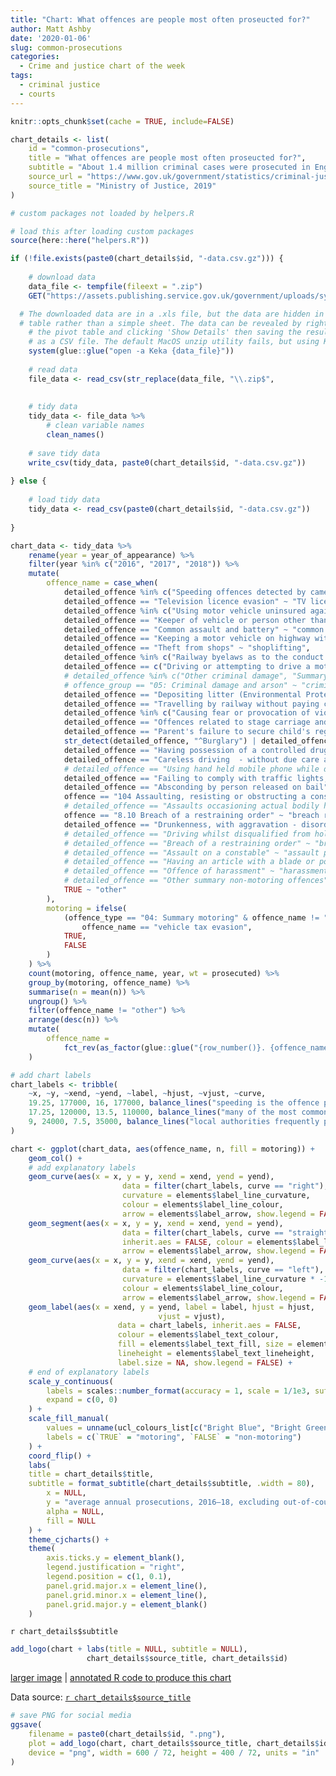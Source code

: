```yaml
---
title: "Chart: What offences are people most often proseucted for?"
author: Matt Ashby
date: '2020-01-06'
slug: common-prosecutions
categories:
  - Crime and justice chart of the week
tags:
  - criminal justice
  - courts
---
```


```r
knitr::opts_chunk$set(cache = TRUE, include=FALSE)
```

```r
chart_details <- list(
	id = "common-prosecutions",
	title = "What offences are people most often proseucted for?",
	subtitle = "About 1.4 million criminal cases were prosecuted in England and Wales last year. Motoring offences and minor non-violent offences such as TV licence evasion are the most commonly prosecuted, with many more cases in those categories dealt with by fixed penalties or other out-of-court disposals.",
	source_url = "https://www.gov.uk/government/statistics/criminal-justice-system-statistics-quarterly-december-2018",
	source_title = "Ministry of Justice, 2019"
)
```

```r
# custom packages not loaded by helpers.R

# load this after loading custom packages
source(here::here("helpers.R"))
```

```r
if (!file.exists(paste0(chart_details$id, "-data.csv.gz"))) {
	
	# download data
	data_file <- tempfile(fileext = ".zip")
	GET("https://assets.publishing.service.gov.uk/government/uploads/system/uploads/attachment_data/file/804669/Data-behind-interactive-tools-csv.zip", write_disk(data_file), progress())

  # The downloaded data are in a .xls file, but the data are hidden in a pivot
  # table rather than a simple sheet. The data can be revealed by right-clicking
	# the pivot table and clicking 'Show Details' then saving the resulting sheet
	# as a CSV file. The default MacOS unzip utility fails, but using Keka works.
	system(glue::glue("open -a Keka {data_file}"))
	
	# read data
	file_data <- read_csv(str_replace(data_file, "\\.zip$", 
																		"/HO-code-principal-offence-2018.csv"))
	
	# tidy data
	tidy_data <- file_data %>%
		# clean variable names
		clean_names()
	
	# save tidy data
	write_csv(tidy_data, paste0(chart_details$id, "-data.csv.gz"))	
	
} else {
	
	# load tidy data
	tidy_data <- read_csv(paste0(chart_details$id, "-data.csv.gz"))
	
}
```

```r
chart_data <- tidy_data %>%
	rename(year = year_of_appearance) %>% 
	filter(year %in% c("2016", "2017", "2018")) %>% 
	mutate(
		offence_name = case_when(
			detailed_offence %in% c("Speeding offences detected by camera devices", "Speeding offences not detected by camera devices") ~ "speeding",
			detailed_offence == "Television licence evasion" ~ "TV licence evasion",
			detailed_offence %in% c("Using motor vehicle uninsured against third party risks", "Keeping vehicle which does not meet insurance requirements") ~ "driving without insurance",
			detailed_offence == "Keeper of vehicle or person other than keeper of vehicle failing to supply information as to driver's identity as required by or on behalf of Chief Officer of Police" ~ "not identifying driver to police",
			detailed_offence == "Common assault and battery" ~ "common assault",
			detailed_offence == "Keeping a motor vehicle on highway without a current vehicle excise licence" ~ "vehicle tax evasion",
			detailed_offence == "Theft from shops" ~ "shoplifting",
			detailed_offence %in% c("Railway byelaws as to the conduct of passengers", "Summary offences under Midland Metro System Byelaws 1999", "Summary offences under Transport for London Regional Railway Network Byelaws", "Summary offences under Transport for London Road Transport Premises Byelaws", "Summary offences under Tyneside Metro Byelaws") ~ "railway byelaws",
			detailed_offence == c("Driving or attempting to drive a motor vehicle while having a breath, urine or blood alcohol concentration in excess of the prescribed limit") | (str_detect(detailed_offence, "drive") & (str_detect(detailed_offence, "drug") | str_detect(detailed_offence, "drink"))) ~ "drink/drug driving",
			# detailed_offence %in% c("Other criminal damage", "Summary criminal or malicious damage") ~ "criminal damage",
			# offence_group == "05: Criminal damage and arson" ~ "criminal damage",
			detailed_offence == "Depositing litter (Environmental Protection Act 1990)" ~ "littering",
			detailed_offence == "Travelling by railway without paying correct fare, failing to show ticket, failing to give name and address, etc." ~ "railway fare evasion",
			detailed_offence %in% c("Causing fear or provocation of violence", "Causing harassment, alarm or distress", "Causing intentional harassment alarm or distress") ~ "disorderly/threatening behaviour",
			detailed_offence == "Offences related to stage carriage and public service vehicles" ~ "bus fare evasion",
			detailed_offence == "Parent's failure to secure child's regular attendance at school" ~ "parent allowing truancy",
			str_detect(detailed_offence, "^Burglary") | detailed_offence == "Other burglary in a dwelling" ~ "burglary",
			detailed_offence == "Having possession of a controlled drug - class B (cannabis, including cannabis resin, cannabinol and cannabinol derivatives)" ~ "cannabis possession",
			detailed_offence == "Careless driving  - without due care and attention or reasonable consideration for other road users" ~ "careless driving",
			# detailed_offence == "Using hand held mobile phone while driving" ~ "using mobile phone while driving",
			detailed_offence == "Failing to comply with traffic lights, signals or signs (motor vehicles) - offences detected by camera devices" ~ "ignoring traffic signs/lights",
			detailed_offence == "Absconding by person released on bail" ~ "absconding on bail",
			offence == "104 Assaulting, resisting or obstructing a constable or designated officer in execution of duty" ~ "assault on police",
			# detailed_offence == "Assaults occasioning actual bodily harm" ~ "actual bodily harm",
			offence == "8.10 Breach of a restraining order" ~ "breach restraining order",
			detailed_offence == "Drunkenness, with aggravation - disorderly in a public place" ~ "drunk and disorderly",
			# detailed_offence == "Driving whilst disqualified from holding or obtaining a licence" ~ "disqualified driving",
			# detailed_offence == "Breach of a restraining order" ~ "breach of restraining order",
			# detailed_offence == "Assault on a constable" ~ "assault police",
			# detailed_offence == "Having an article with a blade or point in a public place" ~ "possess bladed article",
			# detailed_offence == "Offence of harassment" ~ "harassment",
			# detailed_offence == "Other summary non-motoring offences" ~ "other",
			TRUE ~ "other"
		),
		motoring = ifelse(
			(offence_type == "04: Summary motoring" & offence_name != "other") | 
				offence_name == "vehicle tax evasion", 
			TRUE, 
			FALSE
		)
	) %>% 
	count(motoring, offence_name, year, wt = prosecuted) %>% 
	group_by(motoring, offence_name) %>% 
	summarise(n = mean(n)) %>% 
	ungroup() %>% 
	filter(offence_name != "other") %>% 
	arrange(desc(n)) %>% 
	mutate(
		offence_name = 
			fct_rev(as_factor(glue::glue("{row_number()}. {offence_name}")))
	)

# add chart labels
chart_labels <- tribble(
	~x, ~y, ~xend, ~yend, ~label, ~hjust, ~vjust, ~curve,
	19.25, 177000, 16, 177000, balance_lines("speeding is the offence prosecuted most often, even though 90% of offences are dealt with by a fixed penalty rather than prosecution", 6), "right", "top", "left",
	17.25, 120000, 13.5, 110000, balance_lines("many of the most commonly prosecuted offences typically involve prosecutions by TV Licensing or rail/bus/tram companies, rather than the Crown Prosecution Service", 6), "right", "top", "left",
	9, 24000, 7.5, 35000, balance_lines("local authorities frequently prosecute for offences such as littering or failing to ensure a child attends school", 4), "left", "top", "left"
)
```

```r
chart <- ggplot(chart_data, aes(offence_name, n, fill = motoring)) +
	geom_col() +
	# add explanatory labels
	geom_curve(aes(x = x, y = y, xend = xend, yend = yend),
						 data = filter(chart_labels, curve == "right"), inherit.aes = FALSE, 
						 curvature = elements$label_line_curvature, 
						 colour = elements$label_line_colour, 
						 arrow = elements$label_arrow, show.legend = FALSE) +
	geom_segment(aes(x = x, y = y, xend = xend, yend = yend),
						 data = filter(chart_labels, curve == "straight"), 
						 inherit.aes = FALSE, colour = elements$label_line_colour, 
						 arrow = elements$label_arrow, show.legend = FALSE) +
	geom_curve(aes(x = x, y = y, xend = xend, yend = yend),
						 data = filter(chart_labels, curve == "left"), inherit.aes = FALSE, 
						 curvature = elements$label_line_curvature * -1, 
						 colour = elements$label_line_colour, 
						 arrow = elements$label_arrow, show.legend = FALSE) +
	geom_label(aes(x = xend, y = yend, label = label, hjust = hjust, 
								 vjust = vjust),
						data = chart_labels, inherit.aes = FALSE, 
						colour = elements$label_text_colour,
						fill = elements$label_text_fill, size = elements$label_text_size, 
						lineheight = elements$label_text_lineheight,
						label.size = NA, show.legend = FALSE) +
	# end of explanatory labels
	scale_y_continuous(
		labels = scales::number_format(accuracy = 1, scale = 1/1e3, suffix = "k"), 
		expand = c(0, 0)
	) +
	scale_fill_manual(
		values = unname(ucl_colours_list[c("Bright Blue", "Bright Green")]),
		labels = c(`TRUE` = "motoring", `FALSE` = "non-motoring")
	) +
	coord_flip() +
	labs(
    title = chart_details$title,
    subtitle = format_subtitle(chart_details$subtitle, .width = 80),
		x = NULL,
		y = "average annual prosecutions, 2016–18, excluding out-of-court disposals",
		alpha = NULL,
		fill = NULL
	) +
	theme_cjcharts() +
	theme(
		axis.ticks.y = element_blank(),
		legend.justification = "right",
		legend.position = c(1, 0.1),
		panel.grid.major.x = element_line(),
		panel.grid.minor.x = element_line(),
		panel.grid.major.y = element_blank()
	)
```

`r chart_details$subtitle`

```r
add_logo(chart + labs(title = NULL, subtitle = NULL), 
				 chart_details$source_title, chart_details$id)
```

[larger image](../`r chart_details$id`.png)
| [annotated R code to produce this chart](https://github.com/mpjashby/lesscrime.info/blob/master/content/post/`r chart_details$id`.Rmd)

Data source: [`r chart_details$source_title`](`r chart_details$source_url`)


```r
# save PNG for social media
ggsave(
	filename = paste0(chart_details$id, ".png"), 
	plot = add_logo(chart, chart_details$source_title, chart_details$id), 
	device = "png", width = 600 / 72, height = 400 / 72, units = "in"
)
```

